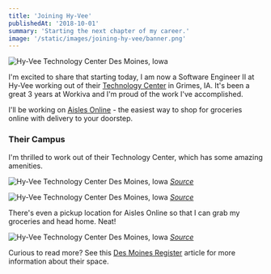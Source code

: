 ```yaml
---
title: 'Joining Hy-Vee'
publishedAt: '2018-10-01'
summary: 'Starting the next chapter of my career.'
image: '/static/images/joining-hy-vee/banner.png'
---
```


![Hy-Vee Technology Center Des Moines, Iowa](/static/images/joining-hy-vee/banner.png)

I'm excited to share that starting today, I am now a Software Engineer II at Hy-Vee working out of their [Technology Center](https://www.dimin.com/projects/hy-vee-inc-technology-center/) in Grimes, IA. It's been a great 3 years at Workiva and I'm proud of the work I've accomplished.

I'll be working on [Aisles Online](https://www.hy-vee.com/grocery/) - the easiest way to shop for groceries online with delivery to your doorstep.

### Their Campus

I'm thrilled to work out of their Technology Center, which has some amazing amenities.

![Hy-Vee Technology Center Des Moines, Iowa](/static/images/joining-hy-vee/office.jpg)
[_Source_](https://www.dimin.com/projects/hy-vee-inc-technology-center/)

![Hy-Vee Technology Center Des Moines, Iowa](/static/images/joining-hy-vee/office2.jpg)
[_Source_](https://www.dimin.com/projects/hy-vee-inc-technology-center/)

There's even a pickup location for Aisles Online so that I can grab my groceries and head home. Neat!

![Hy-Vee Technology Center Des Moines, Iowa](/static/images/joining-hy-vee/aisles-online.jpg)
[_Source_](https://innovate.hy-vee.com/)

Curious to read more? See this [Des Moines Register](https://www.desmoinesregister.com/story/money/2017/08/17/hy-vees-new-offices-like-nothing-youve-seen-before/570537001/) article for more information about their space.
